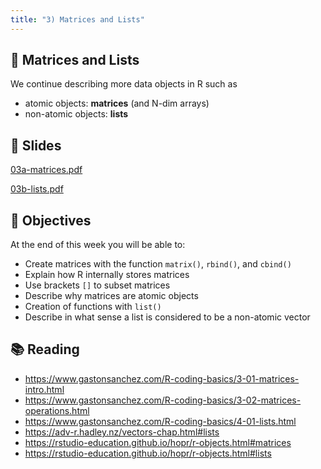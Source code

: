 ```yaml
---
title: "3) Matrices and Lists"
---
```



## 📖 Matrices and Lists

We continue describing more data objects in R such as

- atomic objects: __matrices__ (and N-dim arrays)
- non-atomic objects: __lists__



## 📰 Slides

[03a-matrices.pdf](slides/03a-matrices.pdf)

[03b-lists.pdf](slides/03b-lists.pdf)



## 🎯 Objectives

At the end of this week you will be able to:

- Create matrices with the function `matrix()`, `rbind()`, and `cbind()`
- Explain how R internally stores matrices
- Use brackets `[]` to subset matrices
- Describe why matrices are atomic objects
- Creation of functions with `list()`
- Describe in what sense a list is considered to be a non-atomic vector
 


## 📚 Reading

- <https://www.gastonsanchez.com/R-coding-basics/3-01-matrices-intro.html>
- <https://www.gastonsanchez.com/R-coding-basics/3-02-matrices-operations.html>
- <https://www.gastonsanchez.com/R-coding-basics/4-01-lists.html>
- <https://adv-r.hadley.nz/vectors-chap.html#lists>
- <https://rstudio-education.github.io/hopr/r-objects.html#matrices>
- <https://rstudio-education.github.io/hopr/r-objects.html#lists>

